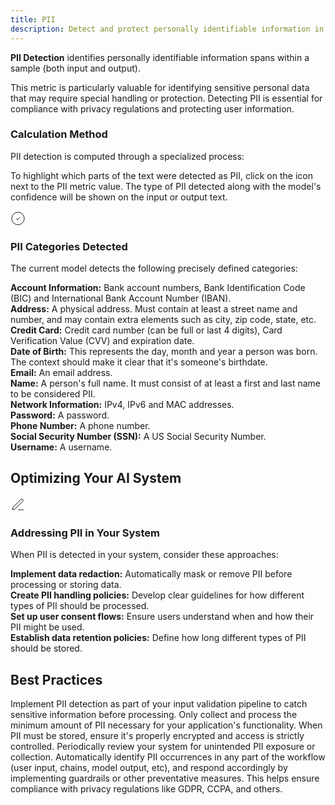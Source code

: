```yaml
---
title: PII
description: Detect and protect personally identifiable information in AI systems using Galileo's PII Metric to identify sensitive data and implement appropriate safeguards.
---
```



<DefinitionCard>
  <strong>PII Detection</strong> identifies personally identifiable information spans within a sample (both input and output).
</DefinitionCard>

This metric is particularly valuable for identifying sensitive personal data that may require special handling or protection. Detecting PII is essential for compliance with privacy regulations and protecting user information.

### Calculation Method
PII detection is computed through a specialized process:

<Steps>
  <Step title="We leverage a Small Language Model (SLM) trained on proprietary datasets." />
  <Step title="The model scans both input and output text for specific PII patterns." />
  <Step title="Detected PII is categorized by type and confidence level." />
  <Step title="Results are presented with highlighting to show exactly where PII was detected." />
</Steps>

To highlight which parts of the text were detected as PII, click on the icon next to the PII metric value. The type of PII detected along with the model's confidence will be shown on the input or output text.

<Card>
  <div style={{display: 'flex', alignItems: 'center', gap: '0.5rem', marginBottom: '0.75rem'}}>
    <div style={{fontSize: '1.25rem', color: 'var(--primary-color)'}}>
      <svg xmlns="http://www.w3.org/2000/svg" width="24" height="24" viewBox="0 0 24 24" fill="none" stroke="currentColor" strokeWidth="2" strokeLinecap="round" strokeLinejoin="round">
        <path d="M12 22c5.523 0 10-4.477 10-10S17.523 2 12 2 2 6.477 2 12s4.477 10 10 10z"></path>
        <path d="m9 12 2 2 4-4"></path>
      </svg>
    </div>
    <h3 style={{margin: 0, fontSize: '1.25rem', fontWeight: '600'}}>PII Categories Detected</h3>
  </div>
  
  The current model detects the following precisely defined categories:
      
  <div style={{marginTop: '1rem', paddingTop: '0.75rem', borderTop: '1px solid rgba(209, 213, 219, 0.33)'}}>
    <strong>Account Information:</strong> Bank account numbers, Bank Identification Code (BIC) and International Bank Account Number (IBAN).
  </div>
  
  <div style={{marginTop: '0.75rem', paddingTop: '0.75rem', borderTop: '1px solid rgba(209, 213, 219, 0.33)'}}>
    <strong>Address:</strong> A physical address. Must contain at least a street name and number, and may contain extra elements such as city, zip code, state, etc.
  </div>
  
  <div style={{marginTop: '0.75rem', paddingTop: '0.75rem', borderTop: '1px solid rgba(209, 213, 219, 0.33)'}}>
    <strong>Credit Card:</strong> Credit card number (can be full or last 4 digits), Card Verification Value (CVV) and expiration date.
  </div>
  
  <div style={{marginTop: '0.75rem', paddingTop: '0.75rem', borderTop: '1px solid rgba(209, 213, 219, 0.33)'}}>
    <strong>Date of Birth:</strong> This represents the day, month and year a person was born. The context should make it clear that it's someone's birthdate.
  </div>
  
  <div style={{marginTop: '0.75rem', paddingTop: '0.75rem', borderTop: '1px solid rgba(209, 213, 219, 0.33)'}}>
    <strong>Email:</strong> An email address.
  </div>
  
  <div style={{marginTop: '0.75rem', paddingTop: '0.75rem', borderTop: '1px solid rgba(209, 213, 219, 0.33)'}}>
    <strong>Name:</strong> A person's full name. It must consist of at least a first and last name to be considered PII.
  </div>
  
  <div style={{marginTop: '0.75rem', paddingTop: '0.75rem', borderTop: '1px solid rgba(209, 213, 219, 0.33)'}}>
    <strong>Network Information:</strong> IPv4, IPv6 and MAC addresses.
  </div>
  
  <div style={{marginTop: '0.75rem', paddingTop: '0.75rem', borderTop: '1px solid rgba(209, 213, 219, 0.33)'}}>
    <strong>Password:</strong> A password.
  </div>
  
  <div style={{marginTop: '0.75rem', paddingTop: '0.75rem', borderTop: '1px solid rgba(209, 213, 219, 0.33)'}}>
    <strong>Phone Number:</strong> A phone number.
  </div>
  
  <div style={{marginTop: '0.75rem', paddingTop: '0.75rem', borderTop: '1px solid rgba(209, 213, 219, 0.33)'}}>
    <strong>Social Security Number (SSN):</strong> A US Social Security Number.
  </div>
  
  <div style={{marginTop: '0.75rem', paddingTop: '0.75rem', borderTop: '1px solid rgba(209, 213, 219, 0.33)'}}>
    <strong>Username:</strong> A username.
  </div>
</Card>

## Optimizing Your AI System

<Card>
  <div style={{display: 'flex', alignItems: 'center', gap: '0.5rem', marginBottom: '0.75rem'}}>
    <div style={{fontSize: '1.25rem', color: 'var(--primary-color)'}}>
      <svg xmlns="http://www.w3.org/2000/svg" width="24" height="24" viewBox="0 0 24 24" fill="none" stroke="currentColor" strokeWidth="2" strokeLinecap="round" strokeLinejoin="round">
        <path d="M12 20h9"></path><path d="M16.5 3.5a2.121 2.121 0 0 1 3 3L7 19l-4 1 1-4L16.5 3.5z"></path>
      </svg>
    </div>
    <h3 style={{margin: 0, fontSize: '1.25rem', fontWeight: '600'}}>Addressing PII in Your System</h3>
  </div>
  
  When PII is detected in your system, consider these approaches:
      
  <div style={{marginTop: '1rem', paddingTop: '0.75rem', borderTop: '1px solid rgba(209, 213, 219, 0.33)'}}>
    <strong>Implement data redaction:</strong> Automatically mask or remove PII before processing or storing data.
  </div>
  
  <div style={{marginTop: '0.75rem', paddingTop: '0.75rem', borderTop: '1px solid rgba(209, 213, 219, 0.33)'}}>
    <strong>Create PII handling policies:</strong> Develop clear guidelines for how different types of PII should be processed.
  </div>
  
  <div style={{marginTop: '0.75rem', paddingTop: '0.75rem', borderTop: '1px solid rgba(209, 213, 219, 0.33)'}}>
    <strong>Set up user consent flows:</strong> Ensure users understand when and how their PII might be used.
  </div>
  
  <div style={{marginTop: '0.75rem', paddingTop: '0.75rem', borderTop: '1px solid rgba(209, 213, 219, 0.33)'}}>
    <strong>Establish data retention policies:</strong> Define how long different types of PII should be stored.
  </div>
</Card>

## Best Practices

<CardGroup cols={2}>
  <Card title="Real-time PII Detection" icon="shield-halved">
    Implement PII detection as part of your input validation pipeline to catch sensitive information before processing.
  </Card>
  <Card title="Data Minimization" icon="filter">
    Only collect and process the minimum amount of PII necessary for your application's functionality.
  </Card>
  <Card title="Secure Storage" icon="lock">
    When PII must be stored, ensure it's properly encrypted and access is strictly controlled.
  </Card>
  <Card title="Regular Audits" icon="clipboard-check">
    Periodically review your system for unintended PII exposure or collection.
  </Card>
</CardGroup>

<Note>
Automatically identify PII occurrences in any part of the workflow (user input, chains, model output, etc), and respond accordingly by implementing guardrails or other preventative measures. This helps ensure compliance with privacy regulations like GDPR, CCPA, and others.
</Note>